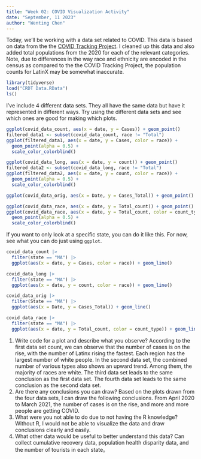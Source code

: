 ```yaml
---
title: "Week 02: COVID Visualization Activity"
date: "September, 11 2023"
author: "Wenting Chen"
---
```


Today, we'll be working with a data set related to COVID.
This data is based on data from the the [COVID Tracking Project](https://covidtracking.com/).
I cleaned up this data and also added total populations from the 2020 for each of the relevant categories.
Note, due to differences in the way race and ethnicity are encoded in the census as compared to the the COVID Tracking Project, the population counts for LatinX may be somewhat inaccurate.

```r
library(tidyverse)
load("CRDT Data.RData")
ls()
```

I've include 4 different data sets.
They all have the same data but have it represented in different ways.
Try using the different data sets and see which ones are good for making which plots.


```r
ggplot(covid_data_count, aes(x = date, y = Cases)) + geom_point()
filtered_data1 <- subset(covid_data_count, race != "Total")
ggplot(filtered_data1, aes(x = date, y = Cases, color = race)) +
  geom_point(alpha = 0.5) +
  scale_color_colorblind()

ggplot(covid_data_long, aes(x = date, y = count)) + geom_point()
filtered_data2 <- subset(covid_data_long, race != "Total")
ggplot(filtered_data2, aes(x = date, y = count, color = race)) +
  geom_point(alpha = 0.5) +
  scale_color_colorblind()

ggplot(covid_data_orig, aes(x = Date, y = Cases_Total)) + geom_point()

ggplot(covid_data_race, aes(x = date, y = Total_count)) + geom_point()
ggplot(covid_data_race, aes(x = date, y = Total_count, color = count_type)) +
  geom_point(alpha = 0.5) +
  scale_color_colorblind()
```


If you want to only look at a specific state, you can do it like this.
For now, see what you can do just using `ggplot`.

```r
covid_data_count |> 
  filter(state == "MA") |> 
  ggplot(aes(x = date, y = Cases, color = race)) + geom_line()

covid_data_long |> 
  filter(state == "MA") |> 
  ggplot(aes(x = date, y = count, color = race)) + geom_line()

covid_data_orig |> 
  filter(State == "MA") |> 
  ggplot(aes(x = Date, y = Cases_Total)) + geom_line()

covid_data_race |> 
  filter(state == "MA") |> 
  ggplot(aes(x = date, y = Total_count, color = count_type)) + geom_line()
```

1. Write code for a plot and describe what you observe?
According to the first data set count, we can observe that the number of cases is on the rise, with the number of Latinx rising the fastest. Each region has the largest number of white people. In the second data set, the combined number of various types also shows an upward trend. Among them, the majority of races are white. The third data set leads to the same conclusion as the first data set. The fourth data set leads to the same conclusion as the second data set.
2. Are there any conclusions you can draw?
Based on the plots drawn from the four data sets, I can draw the following conclusions. From April 2020 to March 2021, the number of cases is on the rise, and more and more people are getting COVID.
3. What were you not able to do due to not having the R knowledge?
Without R, I would not be able to visualize the data and draw conclusions clearly and easily.
4. What other data would be useful to better understand this data?
Can collect cumulative recovery data, population health disparity data, and the number of tourists in each state。

